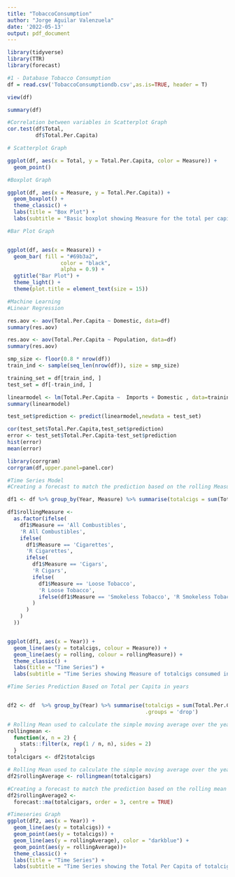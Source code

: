 ---
title: "TobaccoConsumption"
author: "Jorge Aguilar Valenzuela"
date: '2022-05-13'
output: pdf_document
---
```{r}
library(tidyverse)
library(TTR)
library(forecast)

#1 - Database Tobacco Consumption
df = read.csv('TobaccoConsumptiondb.csv',as.is=TRUE, header = T)

view(df)

summary(df)
```

```{r}
#Correlation between variables in Scatterplot Graph
cor.test(df$Total,
         df$Total.Per.Capita)
```


```{r}
# Scatterplot Graph

ggplot(df, aes(x = Total, y = Total.Per.Capita, color = Measure)) + 
  geom_point()

```

```{r}
#Boxplot Graph

ggplot(df, aes(x = Measure, y = Total.Per.Capita)) +
  geom_boxplot() +
  theme_classic() +
  labs(title = "Box Plot") + 
  labs(subtitle = "Basic boxplot showing Measure for the total per capita")

```

```{r}
#Bar Plot Graph


ggplot(df, aes(x = Measure)) +
  geom_bar( fill = "#69b3a2",
                 color = "black",
                 alpha = 0.9) +
  ggtitle("Bar Plot") +
  theme_light() +
  theme(plot.title = element_text(size = 15))

```


```{r}
#Machine Learning
#Linear Regression

res.aov <- aov(Total.Per.Capita ~ Domestic, data=df) 
summary(res.aov)

res.aov <- aov(Total.Per.Capita ~ Population, data=df) 
summary(res.aov)

smp_size <- floor(0.8 * nrow(df))
train_ind <- sample(seq_len(nrow(df)), size = smp_size)

training_set = df[train_ind, ]
test_set = df[-train_ind, ]

linearmodel <- lm(Total.Per.Capita ~  Imports + Domestic , data=training_set)
summary(linearmodel)

test_set$prediction <- predict(linearmodel,newdata = test_set)

cor(test_set$Total.Per.Capita,test_set$prediction)
error <- test_set$Total.Per.Capita-test_set$prediction
hist(error)
mean(error)
```

```{r}
library(corrgram)
corrgram(df,upper.panel=panel.cor)

```

```{r}
#Time Series Model
#Creating a forecast to match the prediction based on the rolling Measure

df1 <- df %>% group_by(Year, Measure) %>% summarise(totalcigs = sum(Total), .groups = 'drop') %>% mutate(rolling = runMean(totalcigs, 2))

df1$rollingMeasure <-
  as.factor(ifelse(
    df1$Measure == 'All Combustibles',
    'R All Combustibles',
    ifelse(
      df1$Measure == 'Cigarettes',
      'R Cigarettes',
      ifelse(
        df1$Measure == 'Cigars',
        'R Cigars',
        ifelse(
          df1$Measure == 'Loose Tobacco',
          'R Loose Tobacco',
          ifelse(df1$Measure == 'Smokeless Tobacco', 'R Smokeless Tobacco', "a")
        )
      )
    )
  ))


ggplot(df1, aes(x = Year)) +
  geom_line(aes(y = totalcigs, colour = Measure)) +
  geom_line(aes(y = rolling, colour = rollingMeasure)) +
  theme_classic() +
  labs(title = "Time Series") +
  labs(subtitle = "Time Series showing Measure of totalcigs consumed in years ")

```


```{r}
#Time Series Prediction Based on Total per Capita in years


df2 <- df  %>% group_by(Year) %>% summarise(totalcigs = sum(Total.Per.Capita),
                                            .groups = 'drop')

# Rolling Mean used to calculate the simple moving average over the years
rollingmean <-
  function(x, n = 2) {
    stats::filter(x, rep(1 / n, n), sides = 2)
  }
totalcigars <- df2$totalcigs

# Rolling Mean used to calculate the simple moving average over the years
df2$rollingAverage <- rollingmean(totalcigars)

#Creating a forecast to match the prediction based on the rolling mean
df2$rollingAverage2 <-
  forecast::ma(totalcigars, order = 3, centre = TRUE)

#Timeseries Graph
ggplot(df2, aes(x = Year)) +
  geom_line(aes(y = totalcigs)) +
  geom_point(aes(y = totalcigs)) +
  geom_line(aes(y = rollingAverage), color = "darkblue") +
  geom_point(aes(y = rollingAverage))+
  theme_classic() +
  labs(title = "Time Series") +
  labs(subtitle = "Time Series showing the Total Per Capita of totalcigs consumed in years ")

```


